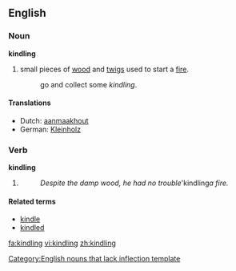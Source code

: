 ==English==

===Noun===
'''kindling'''[[Category:English nouns that lack inflection template]]

# small pieces of [[wood]] and [[twigs]] used to start a [[fire]].
#:go and collect some ''kindling''.

====Translations====
{{trans-top|pieces of wood and twigs used to start a fire}}
*Dutch: [[aanmaakhout]]
*German: [[Kleinholz]] {{n}}
{{trans-mid}}
{{trans-bottom}}

===Verb===
'''kindling'''
# {{present participle of|kindle}}
#:''Despite the damp wood, he had no trouble '''kindling'' a fire.''

====Related terms====
*[[kindle]]
*[[kindled]]

[[fa:kindling]]
[[vi:kindling]]
[[zh:kindling]]